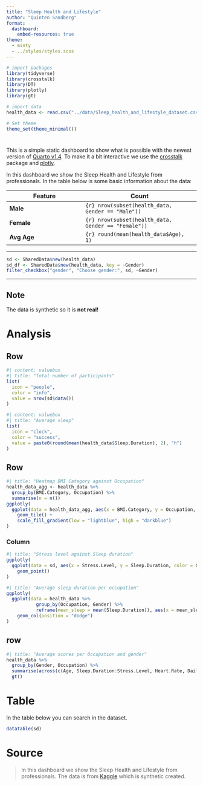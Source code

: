 ```yaml
---
title: "Sleep Health and Lifestyle"
author: "Quinten Sandberg"
format: 
  dashboard:
    embed-resources: true
theme: 
  - minty
  - ../styles/styles.scss
---
```


```r
# import packages
library(tidyverse)
library(crosstalk)
library(DT)
library(plotly)
library(gt)

# import data
health_data <- read.csv("../data/Sleep_health_and_lifestyle_dataset.csv")

# Set theme
theme_set(theme_minimal())
```

# {.sidebar}

This is a simple static dashboard to show what is possible with the newest version of [Quarto v1.4](https://quarto.org/docs/blog/posts/2024-01-24-1.4-release/). To make it a bit interactive we use the [crosstalk](https://github.com/rstudio/crosstalk) package and [plotly](https://plotly.com/r/).

In this dashboard we show the Sleep Health and Lifestyle from professionals. In the table below is some basic information about the data:

| Feature      |  Count              |
|--------------|---------------------|
| **Male**     | `{r} nrow(subset(health_data, Gender == "Male"))`      |
| **Female**   | `{r} nrow(subset(health_data, Gender == "Female"))`    |
| **Avg Age**  | `{r} round(mean(health_data$Age), 1)`                  |

***

```r
sd <- SharedData$new(health_data)
sd_df <- SharedData$new(health_data, key = ~Gender)
filter_checkbox("gender", "Choose gender:", sd, ~Gender)
```

***

::: {.callout-note collapse="true"}
## Note
The data is synthetic so it is **not real!**
:::

# Analysis

## Row {height=20%}

```r
#| content: valuebox
#| title: "Total number of participants"
list(
  icon = "people",
  color = "info",
  value = nrow(sd$data())
)
```

```r
#| content: valuebox
#| title: "Average sleep"
list(
  icon = "clock",
  color = "success",
  value = paste0(round(mean(health_data$Sleep.Duration), 2), "h")
)
```

## Row {height=45%}

```r
#| title: "Heatmap BMI Category against Occupation"
health_data_agg <- health_data %>%
  group_by(BMI.Category, Occupation) %>%
  summarise(n = n())
ggplotly(
  ggplot(data = health_data_agg, aes(x = BMI.Category, y = Occupation, fill = n)) +
    geom_tile() +
    scale_fill_gradient(low = "lightblue", high = "darkblue")
)
```

### Column {.tabset}

```r
#| title: "Stress level against Sleep duration"
ggplotly(
  ggplot(data = sd, aes(x = Stress.Level, y = Sleep.Duration, color = Gender)) +
    geom_point()
)
```

```r
#| title: "Average sleep duration per occupation"
ggplotly(
  ggplot(data = health_data %>%
           group_by(Occupation, Gender) %>%
           reframe(mean_sleep = mean(Sleep.Duration)), aes(x = mean_sleep, y = Occupation, fill = Gender)) +
    geom_col(position = "dodge")
)
```

## row {height=35%} 

```r
#| title: "Average scores per Occupation and gender"
health_data %>%
  group_by(Gender, Occupation) %>%
  summarise(across(c(Age, Sleep.Duration:Stress.Level, Heart.Rate, Daily.Steps), ~ round(mean(.x), 2))) %>%
  gt()
```


# Table

In the table below you can search in the dataset.

```r
datatable(sd)
```


# Source

> In this dashboard we show the Sleep Health and Lifestyle from professionals. The data is from [Kaggle](https://www.kaggle.com/datasets/uom190346a/sleep-health-and-lifestyle-dataset) which is synthetic created. 